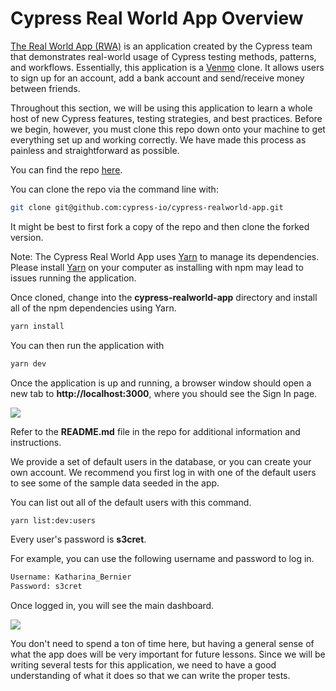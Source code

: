 # Cypress Real World App Overview

[The Real World App (RWA)](https://github.com/cypress-io/cypress-realworld-app) is an application created by the Cypress team that demonstrates real-world usage of Cypress testing methods, patterns, and workflows. Essentially, this application is a [Venmo](https://venmo.com/) clone. It allows users to sign up for an account, add a bank account and send/receive money between friends.

Throughout this section, we will be using this application to learn a whole host of new Cypress features, testing strategies, and best practices. Before we begin, however, you must clone this repo down onto your machine to get everything set up and working correctly. We have made this process as painless and straightforward as possible.

You can find the repo [here](https://github.com/cypress-io/cypress-realworld-app).

You can clone the repo via the command line with:

```bash
git clone git@github.com:cypress-io/cypress-realworld-app.git
```

It might be best to first fork a copy of the repo and then clone the forked version.

Note: The Cypress Real World App uses [Yarn](https://yarnpkg.com/) to manage its dependencies. Please install [Yarn](https://yarnpkg.com/) on your computer as installing with npm may lead to issues running the application.

Once cloned, change into the **cypress-realworld-app** directory and install all of the npm dependencies using Yarn.

```bash
yarn install
```

You can then run the application with

```bash
yarn dev
```

Once the application is up and running, a browser window should open a new tab to **http://localhost:3000**, where you should see the Sign In page.

![](/images/real-world-examples/overview/cypress-real-world-app-overview/Screen_Shot_2021-06-28_at_11.32.22_AM.png)

Refer to the **README.md** file in the repo for additional information and instructions.

We provide a set of default users in the database, or you can create your own account. We recommend you first log in with one of the default users to see some of the sample data seeded in the app.

You can list out all of the default users with this command.

```bash
yarn list:dev:users
```

Every user's password is **s3cret**.

For example, you can use the following username and password to log in.

```bash
Username: Katharina_Bernier
Password: s3cret
```

Once logged in, you will see the main dashboard.

![](/images/real-world-examples/overview/cypress-real-world-app-overview/Screen_Shot_2021-09-16_at_1.40.27_PM.png)

You don't need to spend a ton of time here, but having a general sense of what the app does will be very important for future lessons. Since we will be writing several tests for this application, we need to have a good understanding of what it does so that we can write the proper tests.
